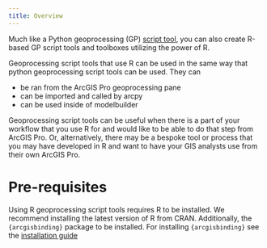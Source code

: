```yaml
---
title: Overview
---
```


Much like a Python geoprocessing (GP) [script tool](https://pro.arcgis.com/en/pro-app/latest/help/analysis/geoprocessing/basics/create-a-python-script-tool.htm), you can also create R-based GP script tools and toolboxes utilizing the power of R. 

Geoprocessing script tools that use R can be used in the same way that python geoprocessing script tools can be used. They can

- be ran from the ArcGIS Pro geoprocessing pane
- can be imported and called by arcpy
- can be used inside of modelbuilder 

Geoprocessing script tools can be useful when there is a part of your workflow that you use R for and would like to be able to do that step from ArcGIS Pro. Or, alternatively, there may be a bespoke tool or process that you may have developed in R and want to have your GIS analysts use from their own ArcGIS Pro. 

# Pre-requisites

Using R geoprocessing script tools requires R to be installed. We recommend installing the latest version of R from CRAN. Additionally, the `{arcgisbinding}` package to be installed. For installing `{arcgisbinding}` see the [installation guide](/docs/installation.qmd)


